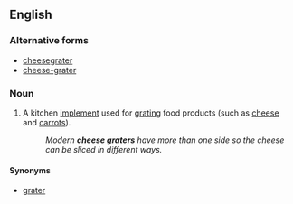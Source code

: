 ==English==

===Alternative forms===
* [[cheesegrater]]
* [[cheese-grater]]

===Noun===
{{en-noun|head=[[cheese]] [[grater]]}}

# A kitchen [[implement]] used for [[grating]] food products (such as [[cheese]] and [[carrots]]).
#: ''Modern '''cheese graters''' have more than one side so the cheese can be sliced in different ways.''

====Synonyms====
* [[grater]]